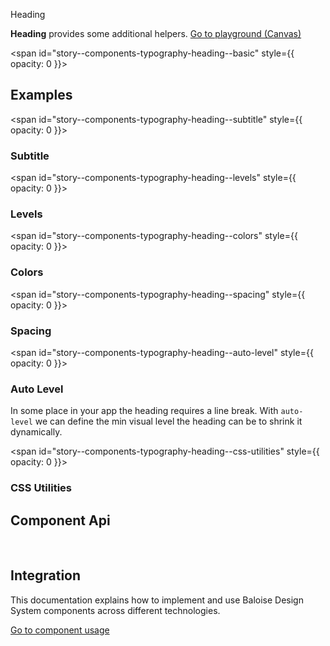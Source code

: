 
<bal-doc-banner id="story--components-typography-heading--basic">Heading</bal-doc-banner>

<bal-doc-lead>
  <b>Heading</b> provides some additional helpers.
</bal-doc-lead>

<Canvas withSource="open">
  <Story id="components-typography-heading--basic" />
</Canvas>

<bal-doc-app>
  <bal-button-group class="mb-large" position="center">
    <a class="button is-primary" href="?path=/story/components-typography-heading--basic">
      Go to playground (Canvas)
    </a>
    <bal-doc-code-sandbox
      framework="angular"
      template={Basic.parameters.docs.source.code}
      modules="heading"
    ></bal-doc-code-sandbox>
    <bal-doc-code-sandbox
      framework="html"
      template={Basic.parameters.docs.source.code}
      modules="heading"
    ></bal-doc-code-sandbox>
  </bal-button-group>
</bal-doc-app>

<span id="story--components-typography-heading--basic" style={{ opacity: 0 }}></span>

## Examples

<span id="story--components-typography-heading--subtitle" style={{ opacity: 0 }}></span>

### Subtitle

<Canvas>
  <Story id="components-typography-heading--subtitle" />
</Canvas>

<span id="story--components-typography-heading--levels" style={{ opacity: 0 }}></span>

### Levels

<Canvas>
  <Story id="components-typography-heading--levels" />
</Canvas>

<span id="story--components-typography-heading--colors" style={{ opacity: 0 }}></span>

### Colors

<Canvas>
  <Story id="components-typography-heading--colors" />
</Canvas>

<span id="story--components-typography-heading--spacing" style={{ opacity: 0 }}></span>

### Spacing

<Canvas>
  <Story id="components-typography-heading--spacing" />
</Canvas>

<span id="story--components-typography-heading--auto-level" style={{ opacity: 0 }}></span>

### Auto Level

In some place in your app the heading requires a line break.
With `auto-level` we can define the min visual level the heading can be to shrink it dynamically.

<Canvas>
  <Story id="components-typography-heading--auto-level" />
</Canvas>

<span id="story--components-typography-heading--css-utilities" style={{ opacity: 0 }}></span>

### CSS Utilities

<Canvas>
  <Story id="components-typography-heading--css-utilities" />
</Canvas>

## Component Api

<Description markdown={readme} />

<br />

## Integration

This documentation explains how to implement and use Baloise Design System components across different technologies.

<a class="button is-primary" href="?path=/docs/development-components--page">
  Go to component usage
</a>


<Description markdown={theming} />


<Description markdown={testing} />

<bal-doc-github link="/components/typography/bal-heading/stories/bal-heading.docs.mdx"></bal-doc-github>
